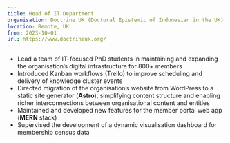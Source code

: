 ```yaml
---
title: Head of IT Department
organisation: Doctrine UK (Doctoral Epistemic of Indonesian in the UK)
location: Remote, UK
from: 2023-10-01
url: https://www.doctrineuk.org/
---
```


- Lead a team of IT-focused PhD students in maintaining and expanding the organisation’s digital infrastructure for 800+ members
- Introduced Kanban workflows (Trello) to improve scheduling and delivery of knowledge cluster events
- Directed migration of the organisation’s website from WordPress to a static site generator (**Astro**), simplifying content structure and enabling richer interconnections between organisational content and entities
- Maintained and developed new features for the member portal web app (**MERN** stack)
- Supervised the development of a dynamic visualisation dashboard for membership census data
